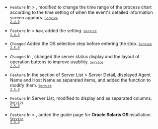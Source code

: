 - <code class="Feature">Feature</code> In <Cmdname sid="side_event" className="uitext" /> &gt; <Cmdname sid="side_eventHistory" className="uitext" />, modified to change the time range of the process chart according to the time setting of <Cmdname sid="before_after_event" className="uitext" /> when the event's detailed information screen appears. <code class='changelog-service'><a href="../release-notes/service/service-2_4_x"><code class='changelog-service'>Service 2.4.0​</code></a></code>

- <code class="Feature">Feature</code> In <Cmdname sid="side_event" className="uitext" /> &gt; <Cmdname sid="side_eventSetting" className="uitext" /> <code class="newfunc">New</code>, added the <Cmdname sid="sm_log_event_tab" className="uitext" /> setting. <code class='changelog-service'><a href="../release-notes/service/service-2_4_x"><code class='changelog-service'>Service 2.4.0​</code></a></code>

- <code class="Changed">Changed</code> Added the OS selection step before entering the <Cmdname sid="side_agentInstall" className="uitext" /> step. <code class='changelog-service'><a href="../release-notes/service/service-2_5_x"><code class='changelog-service'>Service 2.5.0​</code></a></code>

- <code class="Changed">Changed</code> In <Cmdname sid="side_serverList" className="uitext" />, changed the server status display and the layout of operation buttons to improve usability. <code class='changelog-service'><a href="../release-notes/service/service-2_5_x"><code class='changelog-service'>Service 2.5.0​</code></a></code>

- <code class="Feature">Feature</code> In the <Cmdname sid="server_info" className="uitext" /> section of <span class="uitext">Server List</span> &gt; <span class="uitext">Server Detail</span>, displayed Agent Name and Host Name as separated items, and added the function to modify them. <code class='changelog-service'><a href="../release-notes/service/service-2_5_x"><code class='changelog-service'>Service 2.5.0​</code></a></code>

- <code class="Feature">Feature</code> In <span class="uitext">Server List</span>, modified to display <Cmdname sid="oname" className="uitext" /> and <Cmdname sid="TTL07876" className="uitext" /> as separated columns. <code class='changelog-service'><a href="../release-notes/service/service-2_5_x"><code class='changelog-service'>Service 2.5.0​</code></a></code>

- <code class="Feature">Feature</code> In <Cmdname sid="side_management" className="uitext" /> &gt; <Cmdname sid="agentInstall" className="uitext" />, added the guide page for <strong>Oracle Solaris OS</strong>installation. <code class='changelog-service'><a href="../release-notes/service/service-2_6_x"><code class='changelog-service'>Service 2.6.0​</code></a></code>
